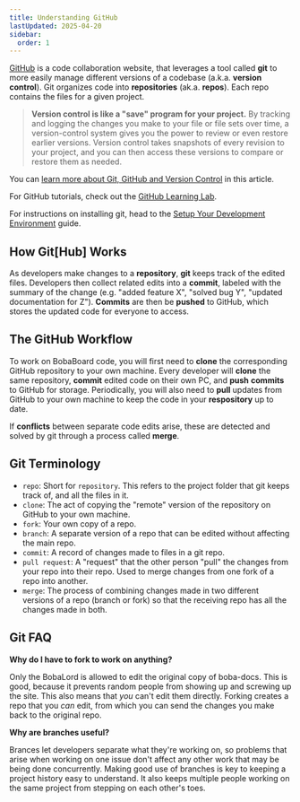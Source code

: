 ```yaml
---
title: Understanding GitHub
lastUpdated: 2025-04-20
sidebar:
  order: 1
---
```


[GitHub](https://github.com/) is a code collaboration website, that leverages a
tool called **git** to more easily manage different versions of a codebase
(a.k.a. **version control**). Git organizes code into **repositories** (ak.a.
**repos**). Each repo contains the files for a given project.

> **Version control is like a "save" program for your project.** By tracking and
> logging the changes you make to your file or file sets over time, a
> version-control system gives you the power to review or even restore earlier
> versions. Version control takes snapshots of every revision to your project,
> and you can then access these versions to compare or restore them as needed.

You can
[learn more about Git, GitHub and Version Control](https://blog.devmountain.com/git-vs-github-whats-the-difference)
in this article.

For GitHub tutorials, check out the
[GitHub Learning Lab](https://lab.github.com/).

For instructions on installing git, head to the
[Setup Your Development Environment](/development/start-developing/setting-up-dev-env#gitgithub)
guide.

## How Git[Hub] Works

As developers make changes to a **repository**, **git** keeps track of the
edited files. Developers then collect related edits into a **commit**, labeled
with the summary of the change (e.g. "added feature X", "solved bug Y", "updated
documentation for Z"). **Commits** are then be **pushed** to GitHub, which
stores the updated code for everyone to access.

## The GitHub Workflow

To work on BobaBoard code, you will first need to **clone** the corresponding
GitHub repository to your own machine. Every developer will **clone** the same
repository, **commit** edited code on their own PC, and **push** **commits** to
GitHub for storage. Periodically, you will also need to **pull** updates from
GitHub to your own machine to keep the code in your **respository** up to date.

If **conflicts** between separate code edits arise, these are detected and
solved by git through a process called **merge**.

## Git Terminology

- `repo`: Short for `repository`. This refers to the project folder that git
  keeps track of, and all the files in it.
- `clone`: The act of copying the "remote" version of the repository on GitHub
  to your own machine.
- `fork`: Your own copy of a repo.
- `branch`: A separate version of a repo that can be edited without affecting
  the main repo.
- `commit`: A record of changes made to files in a git repo.
- `pull request`: A "request" that the other person "pull" the changes from your
  repo into their repo. Used to merge changes from one fork of a repo into
  another.
- `merge`: The process of combining changes made in two different versions of a
  repo (branch or fork) so that the receiving repo has all the changes made in
  both.

## Git FAQ

**Why do I have to fork to work on anything?**

Only the BobaLord is allowed to edit the original copy of boba-docs. This is
good, because it prevents random people from showing up and screwing up the
site. This also means that _you_ can't edit them directly. Forking creates a
repo that you _can_ edit, from which you can send the changes you make back to
the original repo.

**Why are branches useful?**

Brances let developers separate what they're working on, so problems that arise
when working on one issue don't affect any other work that may be being done
concurrently. Making good use of branches is key to keeping a project history
easy to understand. It also keeps multiple people working on the same project
from stepping on each other's toes.
